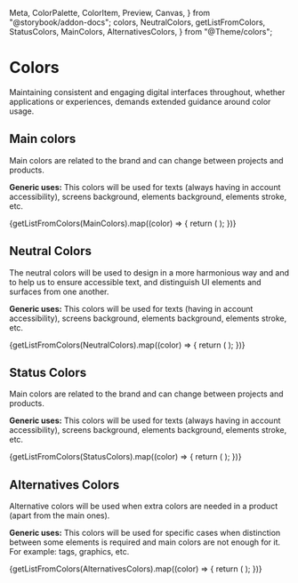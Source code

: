   Meta,
  ColorPalette,
  ColorItem,
  Preview,
  Canvas,
} from "@storybook/addon-docs";
  colors,
  NeutralColors,
  getListFromColors,
  StatusColors,
  MainColors,
  AlternativesColors,
} from "@Theme/colors";

<Meta title="Design System/Foundations/Colors" />

# Colors

Maintaining consistent and engaging digital interfaces throughout, whether applications or experiences, demands extended guidance around color usage.

## **Main colors**

Main colors are related to the brand and can change between projects and products.

**Generic uses:** This colors will be used for texts (always having in account accessibility), screens background, elements background, elements stroke, etc.

<ColorPalette>
  {getListFromColors(MainColors).map((color) => {
    return (
      <ColorItem
        key={color.key}
        title={color.title}
        subtitle={color.subtitle}
        colors={colors[color.key]}
      />
    );
  })}
</ColorPalette>

## **Neutral Colors**

The neutral colors will be used to design in a more harmonious way and and to help us to ensure accessible text, and distinguish UI elements and surfaces from one another.

**Generic uses:** This colors will be used for texts (having in account accessibility), screens background, elements background, elements stroke, etc.

<ColorPalette>
  {getListFromColors(NeutralColors).map((color) => {
    return (
      <ColorItem
        key={color.key}
        title={color.title}
        subtitle={color.subtitle}
        colors={color.colors}
      />
    );
  })}
</ColorPalette>

## **Status Colors**

Main colors are related to the brand and can change between projects and products.

**Generic uses:** This colors will be used for texts (always having in account accessibility), screens background, elements background, elements stroke, etc.

<ColorPalette>
  {getListFromColors(StatusColors).map((color) => {
    return (
      <ColorItem
        key={color.key}
        title={color.title}
        subtitle={color.subtitle}
        colors={colors[color.key]}
      />
    );
  })}
</ColorPalette>

## **Alternatives Colors**

Alternative colors will be used when extra colors are needed in a product (apart from the main ones).

**Generic uses:** This colors will be used for specific cases when distinction between some elements is required and main colors are not enough for it. For example: tags, graphics, etc.

<ColorPalette>
  {getListFromColors(AlternativesColors).map((color) => {
    return (
      <ColorItem
        key={color.key}
        title={color.title}
        subtitle={color.subtitle}
        colors={colors[color.key]}
      />
    );
  })}
</ColorPalette>
